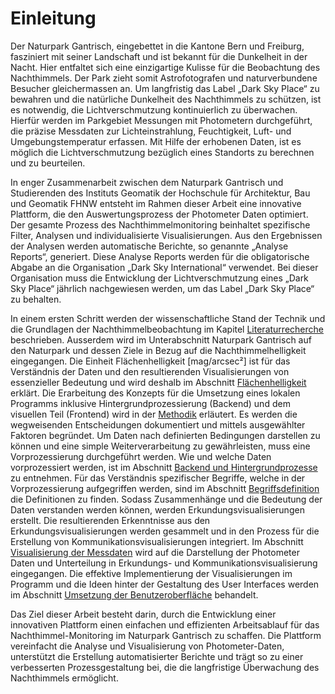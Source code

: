 # Einleitung

Der Naturpark Gantrisch, eingebettet in die Kantone Bern und Freiburg, fasziniert mit seiner Landschaft und ist bekannt für die Dunkelheit in der Nacht. Hier entfaltet sich eine einzigartige Kulisse für die Beobachtung des Nachthimmels. Der Park zieht somit Astrofotografen und naturverbundene Besucher gleichermassen an. Um langfristig das Label „Dark Sky Place“ zu bewahren und die natürliche Dunkelheit des Nachthimmels zu schützen, ist es notwendig, die Lichtverschmutzung kontinuierlich zu überwachen. Hierfür werden im Parkgebiet Messungen mit Photometern durchgeführt, die präzise Messdaten zur Lichteinstrahlung, Feuchtigkeit, Luft- und Umgebungstemperatur erfassen. Mit Hilfe der erhobenen Daten, ist es möglich die Lichtverschmutzung bezüglich eines Standorts zu berechnen und zu beurteilen.

In enger Zusammenarbeit zwischen dem Naturpark Gantrisch und Studierenden des Instituts Geomatik der Hochschule für Architektur, Bau und Geomatik FHNW entsteht im Rahmen dieser Arbeit eine innovative Plattform, die den Auswertungsprozess der Photometer Daten optimiert. Der gesamte Prozess des Nachthimmelmonitoring beinhaltet spezifische Filter, Analysen und individualisierte Visualisierungen. Aus den Ergebnissen der Analysen werden automatische Berichte, so genannte „Analyse Reports“, generiert. Diese Analyse Reports werden für die obligatorische Abgabe an die Organisation „Dark Sky International“ verwendet. Bei dieser Organisation muss die Entwicklung der Lichtverschmutzung eines „Dark Sky Place“ jährlich nachgewiesen werden, um das Label „Dark Sky Place“ zu behalten.

In einem ersten Schritt werden der wissenschaftliche Stand der Technik und die Grundlagen der Nachthimmelbeobachtung im Kapitel [Literaturrecherche](./literaturrecherche) beschrieben. Ausserdem wird im Unterabschnitt Naturpark Gantrisch auf den Naturpark und dessen Ziele in Bezug auf die Nachthimmelhelligkeit eingegangen. Die Einheit Flächenhelligkeit [mag/arcsec²] ist für das Verständnis der Daten und den resultierenden Visualisierungen von essenzieller Bedeutung und wird deshalb im Abschnitt [Flächenhelligkeit](./literaturrecherche#flächenhelligkeit) erklärt. Die Erarbeitung des Konzepts für die Umsetzung eines lokalen Programms inklusive Hintergrundprozessierung (Backend) und dem visuellen Teil (Frontend) wird in der [Methodik](./methodik) erläutert. Es werden die wegweisenden Entscheidungen dokumentiert und mittels ausgewählter Faktoren begründet. Um Daten nach definierten Bedingungen darstellen zu können und eine simple Weiterverarbeitung zu gewährleisten, muss eine Vorprozessierung durchgeführt werden. Wie und welche Daten vorprozessiert werden, ist im Abschnitt [Backend und Hintergrundprozesse](./backend-und-hintergrundprozesse) zu entnehmen. Für das Verständnis spezifischer Begriffe, welche in der Vorprozessierung aufgegriffen werden, sind im Abschnitt [Begriffsdefinition](./begriffsdefinition) die Definitionen zu finden. Sodass Zusammenhänge und die Bedeutung der Daten verstanden werden können, werden Erkundungsvisualisierungen erstellt. Die resultierenden Erkenntnisse aus den Erkundungsvisualisierungen werden gesammelt und in den Prozess für die Erstellung von Kommunikationsvisualisierungen integriert. Im Abschnitt [Visualisierung der Messdaten](./visualisierung-der-messdaten) wird auf die Darstellung der Photometer Daten und Unterteilung in Erkundungs- und Kommunikationsvisualisierung eingegangen. Die effektive Implementierung der Visualisierungen im Programm und die Ideen hinter der Gestaltung des User Interfaces werden im Abschnitt [Umsetzung der Benutzeroberfläche](./umsetzung-der-benutzeroberflaeche) behandelt.

Das Ziel dieser Arbeit besteht darin, durch die Entwicklung einer innovativen Plattform einen einfachen und effizienten Arbeitsablauf für das Nachthimmel-Monitoring im Naturpark Gantrisch zu schaffen. Die Plattform vereinfacht die Analyse und Visualisierung von Photometer-Daten, unterstützt die Erstellung automatisierter Berichte und trägt so zu einer verbesserten Prozessgestaltung bei, die die langfristige Überwachung des Nachthimmels ermöglicht.
